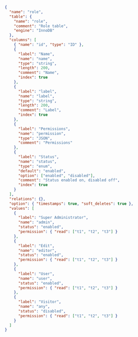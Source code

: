 ```json
{
  "name": "role",
  "table": {
    "name": "role",
    "comment": "Role table",
    "engine": "InnoDB"
  },
  "columns": [
    { "name": "id", "type": "ID" },
    {
      "label": "Name",
      "name": "name",
      "type": "string",
      "length": 200,
      "comment": "Name",
      "index": true
    },
    {
      "label": "label",
      "name": "label",
      "type": "string",
      "length": 200,
      "comment": "Label",
      "index": true
    },
    {
      "label": "Permissions",
      "name": "permission",
      "type": "JSON",
      "comment": "Permissions"
    },
    {
      "label": "Status",
      "name": "status",
      "type": "enum",
      "default": "enabled",
      "option": ["enabled", "disabled"],
      "comment": "Status enabled on, disabled off",
      "index": true
    }
  ],
  "relations": {},
  "option": { "timestamps": true, "soft_deletes": true },
  "values": [
    {
      "label": "Super Administrator",
      "name": "admin",
      "status": "enabled",
      "permission": { "read": ["t1", "t2", "t3"] }
    },
    {
      "label": "Edit",
      "name": "editor",
      "status": "enabled",
      "permission": { "read": ["t1", "t2", "t3"] }
    },
    {
      "label": "User",
      "name": "user",
      "status": "enabled",
      "permission": { "read": ["t1", "t2", "t3"] }
    },
    {
      "label": "Visitor",
      "name": "any",
      "status": "disabled",
      "permission": { "read": ["t1", "t2", "t3"] }
    }
  ]
}
```
